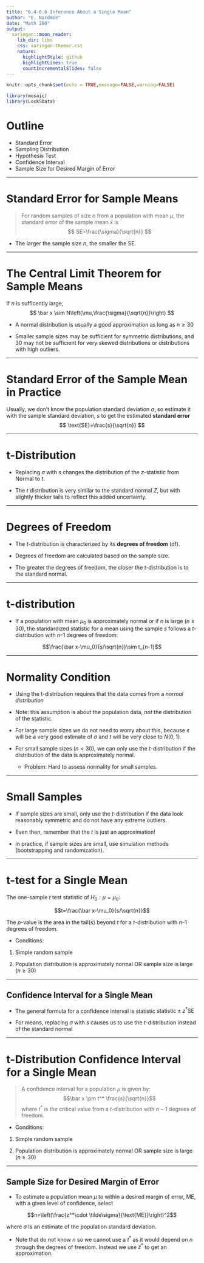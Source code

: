 ```yaml
---
title: "6.4-6.6 Inference About a Single Mean"
author: "E. Nordmoe"
date: "Math 260"
output:
  xaringan::moon_reader:
    lib_dir: libs
    css: xaringan-themer.css
    nature:
      highlightStyle: github
      highlightLines: true
      countIncrementalSlides: false
---
```


```r
knitr::opts_chunk$set(echo = TRUE,message=FALSE,warning=FALSE)
```


```r
library(mosaic)
library(Lock5Data)

```


# Outline

* Standard Error
* Sampling Distribution
* Hypothesis Test
* Confidence Interval
* Sample Size for Desired Margin of Error

---

# Standard Error for Sample Means


> For random samples of size $n$ from a population with mean $\mu$, the standard error of the sample mean $\bar x$ is 
$$
SE=\frac{\sigma}{\sqrt{n}}
$$

* The larger the sample size $n$, the smaller the SE.

---

# The Central Limit Theorem for Sample Means


If $n$ is sufficently large,
$$
\bar x \sim N\left(\mu,\frac{\sigma}{\sqrt{n}}\right)
$$

* A normal distribution is usually a good approximation as long as $n\ge 30$

* Smaller sample sizes may be sufficient for symmetric distributions, and 30 may not be sufficient for very skewed distributions or distributions with high outliers.

---

# Standard Error of the Sample Mean in Practice

Usually, we don’t know the population standard deviation $\sigma$, so estimate it with the sample standard deviation, $s$
to get the estimated **standard error**
$$
\text{SE}=\frac{s}{\sqrt{n}}
$$

---

# t-Distribution

* Replacing $\sigma$ with $s$ changes the distribution of the $z$-statistic from Normal to $t$.

* The $t$ distribution is very similar to the standard normal $Z$, but with slightly thicker tails to reflect this added uncertainty.

---

# Degrees of Freedom


* The $t$-distribution is characterized by its **degrees of freedom** (df).

* Degrees of freedom are calculated based on the sample size.

* The greater the degrees of freedom, the closer the $t$-distribution is to the standard normal.
 
---

# t-distribution


* If a population with mean $\mu_0$ is approximately normal or if $n$ is large
$(n \ge 30),$ the standardized statistic for a mean using the sample $s$ 
follows a $t$-distribution with $n–1$ degrees of freedom:

$$\frac{\bar x-\mu_0}{s/\sqrt{n}}\sim t_{n-1}$$

---

# Normality Condition


* Using the t-distribution requires that the data comes from a *normal distribution*

*  Note: this assumption is about the population data, *not* the distribution of the statistic.

* For large sample sizes we do not need to worry about this, because $s$ will be a very good estimate of $\sigma$ and $t$ will be very close to $N(0,1)$.

* For small sample sizes $(n<30)$, we can only use the $t$-distribution if the distribution of the data is approximately normal.
   + Problem: Hard to assess normality for small samples.

---

# Small Samples


* If sample sizes are small, only use the $t$-distribution if the data look reasonably symmetric and do not have any extreme outliers.

* Even then, remember that the $t$ is just an approximation! 

* In practice, if sample sizes are small, use simulation methods (bootstrapping and randomization).

---

# t-test for a Single Mean

The one-sample $t$ test statistic of $H_0:\mu=\mu_0$:

$$t=\frac{\bar x-\mu_0}{s/\sqrt{n}}$$

The $p$-value is the area in the tail(s) beyond $t$ for a $t$-distribution with $n–1$ degrees of freedom.

* Conditions:

1. Simple random sample

2. Population distribution is approximately normal OR sample size is large $(n\ge 30)$

---

## Confidence Interval for a Single Mean


* The general formula for a confidence interval is statistic $\text{statistic}\pm z^* \text{SE}$

* For means, replacing $\sigma$ with $s$ causes us to use the $t$-distribution instead of the standard normal

---

# t-Distribution Confidence Interval for a Single Mean

>  A confidence interval for a population $\mu$ is given by: $$\bar x \pm t^* \frac{s}{\sqrt{n}}$$
>where $t^*$  is the critical value from a $t$-distribution with $n-1$ degrees of freedom.

* Conditions:

1. Simple random sample

2. Population distribution is approximately normal OR sample size is large $(n\ge 30)$

---

## Sample Size for Desired Margin of Error


* To estimate a population mean $\mu$ to within a desired margin of error, ME, with a given level of confidence, select

$$n=\left(\frac{z^*\cdot \tilde\sigma}{\text{ME}}\right)^2$$

where $\tilde\sigma$ is an estimate of the population standard deviation.

* Note that do not know $n$ so we cannot use a $t^*$ as it would depend on $n$ through the degrees of freedom. Instead we use $z^*$ to get an approximation.
